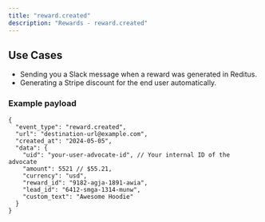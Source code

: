 ```yaml
---
title: "reward.created"
description: "Rewards - reward.created"
---
```


## Use Cases
- Sending you a Slack message when a reward was generated in Reditus.
- Generating a Stripe discount for the end user automatically.

### Example payload

```
{
  "event_type": "reward.created",
  "url": "destination-url@example.com",
  "created_at": "2024-05-05",
  "data": {
    "uid": "your-user-advocate-id", // Your internal ID of the advocate
    "amount": 5521 // $55.21,
    "currency": "usd",
    "reward_id": "9182-agja-1891-awia",
    "lead_id": "6412-smga-1314-munw",
    "custom_text": "Awesome Hoodie"
  }
}
```
